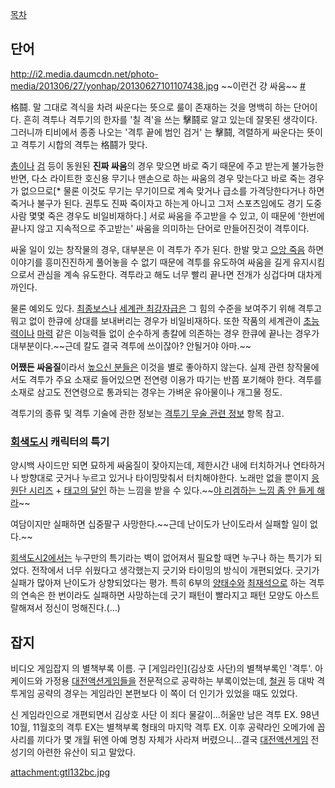 [[목차]]

== 단어 ==

http://i2.media.daumcdn.net/photo-media/201306/27/yonhap/20130627101107438.jpg ~~이런건 걍 싸움~~ [http://media.daum.net/society/others/newsview?newsid=20130627101107909 #]

格鬪. 말 그대로 격식을 차려 싸운다는 뜻으로 룰이 존재하는 것을 명백히 하는 단어이다. 흔히 격투나 격투기의 한자를 '칠 격'을 쓰는 擊鬪로 알고 있는데 잘못된 생각이다. 그러니까 티비에서 종종 나오는 '격투 끝에 범인 검거' 는 擊鬪, 격렬하게 싸운다는 뜻이고 격투기 시합의 격투는 格鬪가 맞다.

[[총]]이나 [[검]] 등이 동원된 '''진짜 싸움'''의 경우 맞으면 바로 죽기 때문에 주고 받는게 불가능한 반면, 다소 라이트한 호신용 무기나 맨손으로 하는 싸움의 경우 맞는다고 바로 죽는 경우가 없으므로[* 물론 이것도 무기는 무기이므로 계속 맞거나 급소를 가격당한다거나 하면 죽거나 불구가 된다. 권투도 진짜 죽이자고 하는게 아니고 그저 스포츠임에도 경기 도중 사람 몇몇 죽은 경우도 비일비재하다.] 서로 싸움을 주고받을 수 있고, 이 때문에 '한번에 끝나지 않고 지속적으로 주고받는' 싸움을 의미하는 단어로 만들어진것이 격투이다.

싸울 일이 있는 창작물의 경우, 대부분은 이 격투가 주가 된다. 한발 맞고 [[으앙 죽음]] 하면 이야기를 흥미진진하게 풀어놓을 수 없기 때문에 격투를 유도하여 싸움을 길게 유지시킴으로서 관심을 계속 유도한다. 격투라고 해도 너무 빨리 끝나면 전개가 싱겁다며 대차게 까인다. 

물론 예외도 있다. [[최종보스]]나 [[세계관 최강자]]급은 그 힘의 수준을 보여주기 위해 격투고 뭐고 없이 한큐에 상대를 보내버리는 경우가 비일비재하다. 또한 작품의 세계관이 [[초능력]]이나 [[마력]] 같은 이능력들 없이 순수하게 총칼에 의존하는 경우 한큐에 끝나는 경우가 대부분이다.~~근데 칼도 결국 격투에 쓰이잖아? 안될거야 아마.~~

'''어쨌든 싸움질'''이라서 [[높으신 분들]]은 이것을 별로 좋아하지 않는다. 실제 관련 창작물에서도 격투가 주요 소재로 들어있으면 전연령 이용가 따기는 반쯤 포기해야 한다. 격투를 소재로 삼고도 전연령으로 통과되는 경우는 가벼운 유아물이나 개그물 정도.

격투기의 종류 및 격투 기술에 관한 정보는 [[격투기 무술 관련 정보]] 항목 참고. 
=== [[회색도시]] 캐릭터의 특기 ===
양시백 사이드만 되면 묘하게 싸움질이 잦아지는데, 제한시간 내에 터치하거나 연타하거나 방향대로 긋거나 누르고 있거나 타이밍맞춰서 터치해야한다. 노래만 없을 뿐이지 [[응원단 시리즈]] + [[태고의 달인]] 하는 느낌을 받을 수 있다.~~[[야 개 짖는 소리 좀 안 나게 하라|야 리겜하는 느낌 좀 안 들게 해라]]~~

여담이지만 실패하면 십중팔구 사망한다.~~근데 난이도가 난이도라서 실패할 일이 없다.~~

[[회색도시2]]에서는 누구만의 특기라는 벽이 없어져서 필요할 때면 누구나 하는 특기가 되었다. 전작에서 너무 쉬웠다고 생각했는지 긋기와 타이밍의 방식이 개편되었다. 긋기가 실패가 많아져 난이도가 상향되었다는 평가. 특히 6부의 [[양태수]]와 [[최재석]]으로 하는 격투의 연속은 한 번이라도 실패하면 사망하는데 긋기 패턴이 빨라지고 패턴 모양도 아스트랄해져서 정신이 멍해진다.(…)
== 잡지 ==

비디오 게임잡지 의 별책부록 이름. 구 [게임라인](김상호 사단)의 별책부록인 '격투'. 아케이드와 가정용 [[대전액션게임]]들을 전문적으로 공략하는 부록이었는데, [[철권]] 등 대박 격투게임 공략의 경우는 게임라인 본편보다 이 쪽이 더 인기가 있었을 때도 있었다.

신 게임라인으로 개편되면서  김상호 사단 이 죄다 물갈이...허울만 남은 격투 EX. 98년 10월, 11월호의 격투 EX는 별책부록 형태의 마지막 격투 EX. 이후 공략라인 오메가에 꼽사리를 끼다가 몇 개월 뒤엔 아예 명칭 자체가 사라져 버렸으니...결국 [[대전액션게임]] 전성기의 아련한 유산이 되고 말았다.


attachment:gtl132bc.jpg 
